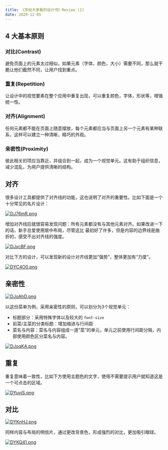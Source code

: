 ```yaml
---
title: 《写给大家看的设计书》Review (1)
date: 2020-12-05
---
```


## 4 大基本原则

### 对比(Contrast)

避免页面上的元素太过相似，如果元素（字体，颜色，大小）需要不同，那么就干脆让他们截然不同，让用户找到重点。

### 重复(Repetition)

让设计中的视觉要素在整个应用中重复出现，可以重复颜色，字体，形状等，增强统一性。

### 对齐(Alignment)

任何元素都不能在页面上随意摆放，每个元素都应当与页面上另一个元素有某种联系，这样可以建立一种清晰，精巧的外观。

### 亲密性(Proximity)

彼此相关的项应当靠近，并组合到一起，成为一个视觉单元。这有助于组织信息，减少混乱，为用户提供清晰的结构。

## 对齐

很多设计工具都提供了对齐线的功能，这也说明了对齐的重要性。比如下面是一个十分常见的名片设计：

[![DJ76mR.png](https://s3.ax1x.com/2020/11/23/DJ76mR.png)](https://imgchr.com/i/DJ76mR)

增加对齐线后就很容易发现问题：所有元素都没有与其他元素对齐。如果改进一下的话，新手总爱使用居中布局，尽管这比
最初好了许多，但是内容的边界线是曲折的，感受不出对齐线的强度。

[![DJxcBF.png](https://s3.ax1x.com/2020/11/23/DJxcBF.png)](https://imgchr.com/i/DJxcBF)

对比下方的设计，可以发现新的设计对齐线更加“强势”，整体更加有“力度”。

[![DYC4O0.png](https://s3.ax1x.com/2020/11/23/DYC4O0.png)](https://imgchr.com/i/DYC4O0)

## 亲密性

[![DJoAhD.png](https://s3.ax1x.com/2020/11/23/DJoAhD.png)](https://imgchr.com/i/DJoAhD)

以这份菜单为例，采用亲密性的原则，可以划分为3个视觉单元：
- 标题部分：采用特殊字体以及较大的 `font-size`
- 前菜/主菜的分类标题：增加缩进与行间距
- 菜名与内容：菜名与内容组成一道“菜”的单元，单元之前使用行间距分隔，内部使用颜色区分菜名与内容。

[![DJoqKA.png](https://s3.ax1x.com/2020/11/23/DJoqKA.png)](https://imgchr.com/i/DJoqKA)

## 重复

重复意味着一致性，比如下方使用主题色的文字，使得不需要提示用户就知道这是一个可点击的区域。

[![DYuvjS.png](https://s3.ax1x.com/2020/11/23/DYuvjS.png)](https://imgchr.com/i/DYuvjS)

## 对比

[![DYKnHJ.png](https://s3.ax1x.com/2020/11/23/DYKnHJ.png)](https://imgchr.com/i/DYKnHJ)

同样内容与布局的明信片，通过更改背景色，形成强烈的对比，更加吸引眼球。

[![DYKQ41.png](https://s3.ax1x.com/2020/11/23/DYKQ41.png)](https://imgchr.com/i/DYKQ41)
